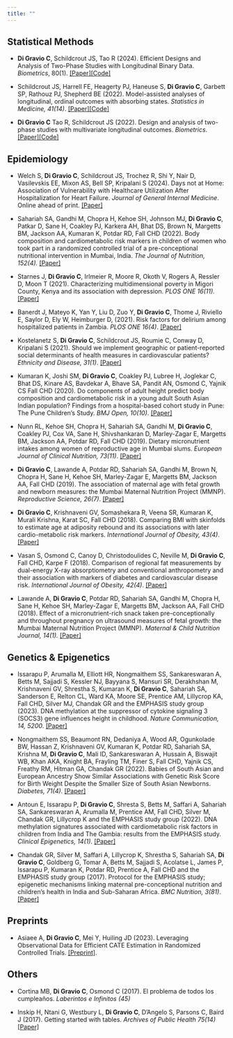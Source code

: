 ```yaml
---
title: ""
---
```


## Statistical Methods

-   **Di Gravio C**, Schildcrout JS, Tao R (2024). Efficient Designs and Analysis of Two-Phase Studies with Longitudinal Binary Data. *Biometrics*, 80(1). [\[Paper\]](https://academic.oup.com/biometrics/article/80/1/ujad010/7607747)[\[Code\]](https://github.com/ChiaraDG/dames/blob/main/vignettes/replicateSims.Rmd)

<!-- -->

-   Schildcrout JS, Harrell FE, Heagerty PJ, Haneuse S, **Di Gravio C**, Garbett SP, Rathouz PJ, Shepherd BE (2022). Model-assisted analyses of longitudinal, ordinal outcomes with absorbing states. *Statistics in Medicine, 41(14)*. [\[Paper\]](https://onlinelibrary.wiley.com/doi/abs/10.1002/sim.9366)[\[Code\]](https://github.com/schildjs/OMTM1)

-   **Di Gravio C** Tao R, Schildcrout JS (2022). Design and analysis of two-phase studies with multivariate longitudinal outcomes. *Biometrics*. [\[Paper\]](https://onlinelibrary.wiley.com/doi/abs/10.1111/biom.13616)[\[Code\]](https://github.com/ChiaraDG/MultivariateODS_LMM)

## Epidemiology

-   Welch S, **Di Gravio C**, Schildcrout JS, Trochez R, Shi Y, Nair D, Vasilevskis EE, Mixon AS, Bell SP, Kripalani S (2024). Days not at Home: Association of Vulnerability with Healthcare Utilization After Hospitalization for Heart Failure. *Journal of General Internal Medicine*. Online ahead of print. [\[Paper\]](https://link.springer.com/article/10.1007/s11606-024-08872-x)

<!-- -->

-   Sahariah SA, Gandhi M, Chopra H, Kehoe SH, Johnson MJ, **Di Gravio C**, Patkar D, Sane H, Coakley PJ, Karkera AH, Bhat DS, Brown N, Margetts BM, Jackson AA, Kumaran K, Potdar RD, Fall CHD (2022). Body composition and cardiometabolic risk markers in children of women who took part in a randomized controlled trial of a pre-conceptional nutritional intervention in Mumbai, India. *The Journal of Nutrition, 152(4).* [\[Paper\]](https://academic.oup.com/jn/article/152/4/1070/6500204?login=false)

-   Starnes J, **Di Gravio C**, Irlmeier R, Moore R, Okoth V, Rogers A, Ressler D, Moon T (2021). Characterizing multidimensional poverty in Migori County, Kenya and its association with depression. *PLOS ONE 16(11).* [\[Paper\]](https://journals.plos.org/plosone/article?id=10.1371/journal.pone.0259848)

-   Banerdt J, Mateyo K, Yan Y, Liu D, Zuo Y, **Di Gravio C**, Thome J, Riviello E, Saylor D, Ely W, Heimburger D, (2021). Risk factors for delirium among hospitalized patients in Zambia. *PLOS ONE 16(4)*. [\[Paper\]](https://journals.plos.org/plosone/article?id=10.1371/journal.pone.0249097)

-   Kostelanetz S, **Di Gravio C**, Schildcrout JS, Roumie C, Conway D, Kripalani S (2021). Should we implement geographic or patient-reported social determinants of health measures in cardiovascular patients? *Ethnicity and Disease, 31(1)*. [\[Paper\]](https://pubmed.ncbi.nlm.nih.gov/33519151/)

-   Kumaran K, Joshi SM, **Di Gravio C**, Coakley PJ, Lubree H, Joglekar C, Bhat DS, Kinare AS, Bavdekar A, Bhave SA, Pandit AN, Osmond C, Yajnik CS Fall CHD (2020). Do components of adult height predict body composition and cardiometabolic risk in a young adult South Asian Indian population? Findings from a hospital-based cohort study in Pune: The Pune Children's Study. *BMJ Open, 10(10)*. [\[Paper\]](https://bmjopen.bmj.com/content/10/10/e036897.long)

-   Nunn RL, Kehoe SH, Chopra H, Sahariah SA, Gandhi M, **Di Gravio C**, Coakley PJ, Cox VA, Sane H, Shivshankaran D, Marley-Zagar E, Margetts BM, Jackson AA, Potdar RD, Fall CHD (2019). Dietary micronutrient intakes among women of reproductive age in Mumbai slums. *European Journal of Clinical Nutrition, 73(11)*. [\[Paper\]](https://www.nature.com/articles/s41430-019-0429-6)

-   **Di Gravio C**, Lawande A, Potdar RD, Sahariah SA, Gandhi M, Brown N, Chopra H, Sane H, Kehoe SH, Marley-Zagar E, Margetts BM, Jackson AA, Fall CHD (2019). The association of maternal age with fetal growth and newborn measures: the Mumbai Maternal Nutrition Project (MMNP). *Reproductive Science, 26(7)*. [\[Paper\]](https://pubmed.ncbi.nlm.nih.gov/30419799/)

-   **Di Gravio C**, Krishnaveni GV, Somashekara R, Veena SR, Kumaran K, Murali Krishna, Karat SC, Fall CHD (2018). Comparing BMI with skinfolds to estimate age at adiposity rebound and its associations with later cardio-metabolic risk markers. *International Journal of Obesity, 43(4)*. [\[Paper\]](https://www.nature.com/articles/s41366-018-0144-8)

-   Vasan S, Osmond C, Canoy D, Christodoulides C, Neville M, **Di Gravio C**, Fall CHD, Karpe F (2018). Comparison of regional fat measurements by dual-energy X-ray absorptiometry and conventional anthropometry and their association with markers of diabetes and cardiovascular disease risk. *International Journal of Obesity, 42(4)*. [\[Paper\]](https://www.nature.com/articles/ijo2017289)

-   Lawande A, **Di Gravio C**, Potdar RD, Sahariah SA, Gandhi M, Chopra H, Sane H, Kehoe SH, Marley-Zagar E, Margetts BM, Jackson AA, Fall CHD (2018). Effect of a micronutrient-rich snack taken pre-conceptionally and throughout pregnancy on ultrasound measures of fetal growth: the Mumbai Maternal Nutrition Project (MMNP). *Maternal & Child Nutrition Journal, 14(1).* [\[Paper\]](https://pubmed.ncbi.nlm.nih.gov/28251804/)

## Genetics & Epigenetics

-   Issarapu P, Arumalla M, Elliott HR, Nongmaithem SS, Sankareswaran A, Betts M, Sajjadi S, Kessler NJ, Bayyana S, Mansuri SR, Derakhshan M, Krishnaveni GV, Shrestha S, Kumaran K, **Di Gravio C**, Sahariah SA, Sanderson E, Relton CL, Ward KA, Moore SE, Prentice AM, Lillycrop KA, Fall CHD, Silver MJ, Chandak GR and the EMPHASIS study group (2023). DNA methylation at the suppressor of cytokine signaling 3 (SOCS3) gene influences height in childhood. *Nature Communication, 14, 5200*. [\[Paper\]](https://www.ncbi.nlm.nih.gov/pmc/articles/PMC10457295/)

-   Nongmaithem SS, Beaumont RN, Dedaniya A, Wood AR, Ogunkolade BW, Hassan Z, Krishnaveni GV, Kumaran K, Potdar RD, Sahariah SA, Krishna M, **Di Gravio C**, Mali ID, Sankareswaran A, Hussain A, Biswajit WB, Khan AKA, Knight BA, Frayling TM, Finer S, Fall CHD, Yajnik CS, Freathy RM, Hitman GA, Chandak GR (2022). Babies of South Asian and European Ancestry Show Similar Associations with Genetic Risk Score for Birth Weight Despite the Smaller Size of South Asian Newborns. *Diabetes, 71(4)*. [\[Paper\]](https://diabetesjournals.org/diabetes/article-abstract/71/4/821/140943/Babies-of-South-Asian-and-European-Ancestry-Show?redirectedFrom=fulltext)

-   Antoun E, Issarapu P, **Di Gravio C**, Shresta S, Betts M, Saffari A, Sahariah SA, Sankareswaran A, Arumalla M, Prentice AM, Fall CHD, Silver M, Chandak GR, Lillycrop K and the EMPHASIS study group (2022). DNA methylation signatures associated with cardiometabolic risk factors in children from India and The Gambia: results from the EMPHASIS study. *Clinical Epigenetics, 14(1)*. [\[Paper\]](https://clinicalepigeneticsjournal.biomedcentral.com/articles/10.1186/s13148-021-01213-3)

-   Chandak GR, Silver M, Saffari A, Lillycrop K, Shrestha S, Sahariah SA, **Di Gravio C**, Goldberg G, Tomar A, Betts M, Sajjadi S, Acolatse L, James P, Issarapu P, Kumaran K, Potdar RD, Prentice A, Fall CHD and the EMPHASIS study group (2017). Protocol for the EMPHASIS study; epigenetic mechanisms linking maternal pre-conceptional nutrition and children's health in India and Sub-Saharan Africa. *BMC Nutrition, 3(81)*. [\[Paper\]](https://bmcnutr.biomedcentral.com/articles/10.1186/s40795-017-0200-0)

## Preprints

-   Asiaee A, **Di Gravio C**, Mei Y, Huiling JD (2023). Leveraging Observational Data for Efficient CATE Estimation in Randomized Controlled Trials. [\[Preprint\]](https://arxiv.org/abs/2306.17478).

## Others

-   Cortina MB, **Di Gravio C**, Osmond C (2017). El problema de todos los cumpleaños. *Laberintos e Infinitos (45)*

-   Inskip H, Ntani G, Westbury L, **Di Gravio C**, D'Angelo S, Parsons C, Baird J (2017). Getting started with tables. *Archives of Public Health 75(14)* [\[Paper\]](https://archpublichealth.biomedcentral.com/articles/10.1186/s13690-017-0180-1)
